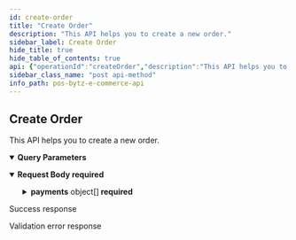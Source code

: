 ```yaml
---
id: create-order
title: "Create Order"
description: "This API helps you to create a new order."
sidebar_label: Create Order
hide_title: true
hide_table_of_contents: true
api: {"operationId":"createOrder","description":"This API helps you to create a new order.","parameters":[{"name":"cartId","required":true,"in":"query","description":"The unique id of the cart.","schema":{}}],"requestBody":{"required":true,"content":{"application/json":{"schema":{"type":"object","properties":{"orderType":{"type":"string","description":"Type of the order.","enum":["delivery","pickup"]},"orderStatus":{"type":"string","description":"Status of the order.","enum":["pending","complete"]},"billingAddressId":{"type":"string","description":"ID of the Billing Address."},"shippingAddressId":{"type":"string","description":"ID of the Shipping Address."},"scheduledAt":{"type":"string","description":"The date at which the order was scheduled."},"payments":{"type":"array","items":{"type":"object","properties":{"paymentMethodId":{"type":"number","description":"Unique identifier of the Payment method used."},"amount":{"type":"number","description":"Amount paid in the respective payment."},"status":{"type":"string","description":"Status of payment.","enum":["pending","complete","refunded"]}},"required":["paymentMethodId","amount","status"]}}},"required":["orderType","billingAddressId","payments"]}}}},"responses":{"201":{"description":"Success response","content":{"application/json":{"example":{"statusCode":201,"message":"Success"}}}},"400":{"description":"Validation error response","content":{"application/json":{"example":{"statusCode":400,"message":"Bad Request"}}}}},"tags":["Orders"],"security":[{"oauth2":["order:read","order:write"]}],"method":"post","path":"/ecommerce/v1/orders","servers":[],"securitySchemes":{"oauth2":{"type":"oauth2","flows":{"clientCredentials":{"tokenUrl":"https://gateway-api.posbytz.com/ecommerce/oauth2/token","scopes":["country:read","store:read","category:read","item:read","user:read","user:write","cart:read","cart:write","order:read","order:write","search:read","reviews: read","reviews: write","brand:read"]}}}},"jsonRequestBodyExample":{"orderType":"delivery","orderStatus":"pending","billingAddressId":"string","shippingAddressId":"string","scheduledAt":"string","payments":[{"paymentMethodId":0,"amount":0,"status":"pending"}]},"info":{"title":"PosBytz E-Commerce API","description":"Whether you&apos;re building a custom-branded storefront or looking for ways to extend Posbytz, the following guide will help you achieve your goals.","version":"1.0","contact":{}},"postman":{"name":"Create Order","description":{"content":"This API helps you to create a new order.","type":"text/plain"},"url":{"path":["ecommerce","v1","orders"],"host":["{{baseUrl}}"],"query":[{"disabled":false,"description":{"content":"(Required) The unique id of the cart.","type":"text/plain"},"key":"cartId","value":""}],"variable":[]},"header":[{"key":"Content-Type","value":"application/json"},{"key":"Accept","value":"application/json"}],"method":"POST","body":{"mode":"raw","raw":"\"\"","options":{"raw":{"language":"json"}}},"auth":{"type":"oauth2","oauth2":[]}}}
sidebar_class_name: "post api-method"
info_path: pos-bytz-e-commerce-api
---
```



## Create Order



This API helps you to create a new order.

<details style={{"marginBottom":"1rem"}} data-collapsed={false} open={true}><summary style={{}}><strong>Query Parameters</strong></summary><div><ul><ParamsItem className={"paramsItem"} param={{"name":"cartId","required":true,"in":"query","description":"The unique id of the cart.","schema":{}}}></ParamsItem></ul></div></details><MimeTabs><TabItem label={"application/json"} value={"application/json-schema"}><details style={{}} data-collapsed={false} open={true}><summary style={{"textAlign":"left"}}><strong>Request Body</strong><strong style={{"fontSize":"var(--ifm-code-font-size)","color":"var(--openapi-required)"}}> required</strong></summary><div style={{"textAlign":"left","marginLeft":"1rem"}}></div><ul style={{"marginLeft":"1rem"}}><SchemaItem collapsible={false} name={"orderType"} required={true} schemaDescription={"Type of the order."} schemaName={"string"} qualifierMessage={"**Possible values:** [`delivery`, `pickup`]"} defaultValue={undefined}></SchemaItem><SchemaItem collapsible={false} name={"orderStatus"} required={false} schemaDescription={"Status of the order."} schemaName={"string"} qualifierMessage={"**Possible values:** [`pending`, `complete`]"} defaultValue={undefined}></SchemaItem><SchemaItem collapsible={false} name={"billingAddressId"} required={true} schemaDescription={"ID of the Billing Address."} schemaName={"string"} qualifierMessage={undefined} defaultValue={undefined}></SchemaItem><SchemaItem collapsible={false} name={"shippingAddressId"} required={false} schemaDescription={"ID of the Shipping Address."} schemaName={"string"} qualifierMessage={undefined} defaultValue={undefined}></SchemaItem><SchemaItem collapsible={false} name={"scheduledAt"} required={false} schemaDescription={"The date at which the order was scheduled."} schemaName={"string"} qualifierMessage={undefined} defaultValue={undefined}></SchemaItem><SchemaItem collapsible={true} className={"schemaItem"}><details style={{}}><summary style={{}}><strong>payments</strong><span style={{"opacity":"0.6"}}> object[]</span><strong style={{"fontSize":"var(--ifm-code-font-size)","color":"var(--openapi-required)"}}> required</strong></summary><div style={{"marginLeft":"1rem"}}><SchemaItem collapsible={false} name={"paymentMethodId"} required={true} schemaDescription={"Unique identifier of the Payment method used."} schemaName={"number"} qualifierMessage={undefined} defaultValue={undefined}></SchemaItem><SchemaItem collapsible={false} name={"amount"} required={true} schemaDescription={"Amount paid in the respective payment."} schemaName={"number"} qualifierMessage={undefined} defaultValue={undefined}></SchemaItem><SchemaItem collapsible={false} name={"status"} required={true} schemaDescription={"Status of payment."} schemaName={"string"} qualifierMessage={"**Possible values:** [`pending`, `complete`, `refunded`]"} defaultValue={undefined}></SchemaItem></div></details></SchemaItem></ul></details></TabItem></MimeTabs><div><ApiTabs><TabItem label={"201"} value={"201"}><div>

Success response

</div><div><MimeTabs groupId={"mime-type"}><TabItem label={"application/json"} value={"application/json"}><SchemaTabs groupId={"schema-tabs"}><TabItem label={"Example"} value={"Example"}><ResponseSamples responseExample={"{\n  \"statusCode\": 201,\n  \"message\": \"Success\"\n}"} language={"json"}></ResponseSamples></TabItem></SchemaTabs></TabItem></MimeTabs></div></TabItem><TabItem label={"400"} value={"400"}><div>

Validation error response

</div><div><MimeTabs groupId={"mime-type"}><TabItem label={"application/json"} value={"application/json"}><SchemaTabs groupId={"schema-tabs"}><TabItem label={"Example"} value={"Example"}><ResponseSamples responseExample={"{\n  \"statusCode\": 400,\n  \"message\": \"Bad Request\"\n}"} language={"json"}></ResponseSamples></TabItem></SchemaTabs></TabItem></MimeTabs></div></TabItem></ApiTabs></div>
      